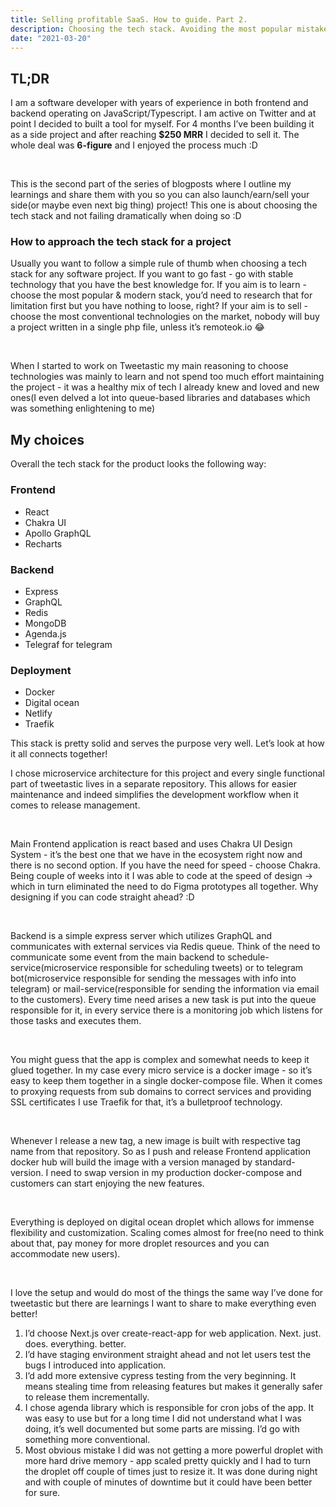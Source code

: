 ```yaml
---
title: Selling profitable SaaS. How to guide. Part 2.
description: Choosing the tech stack. Avoiding the most popular mistakes when building SaaS.
date: "2021-03-20"
---
```


## TL;DR

I am a software developer with years of experience in both frontend and backend operating on JavaScript/Typescript. I am active on Twitter and at point I decided to built a tool for myself. For 4 months I’ve been building it as a side project and after reaching **$250 MRR** I decided to sell it. The whole deal was **6-figure** and I enjoyed the process much :D

<br />

This is the second part of the series of blogposts where I outline my learnings and share them with you so you can also launch/earn/sell your side(or maybe even next big thing) project! This one is about choosing the tech stack and not failing dramatically when doing so :D

### How to approach the tech stack for a project

Usually you want to follow a simple rule of thumb when choosing a tech stack for any software project. If you want to go fast - go with stable technology that you have the best knowledge for. If you aim is to learn - choose the most popular & modern stack, you’d need to research that for limitation first but you have nothing to loose, right? If your aim is to sell - choose the most conventional technologies on the market, nobody will buy a project written in a single php file, unless it’s remoteok.io 😂

<br />

When I started to work on Tweetastic my main reasoning to choose technologies was mainly to learn and not spend too much effort maintaining the project - it was a healthy mix of tech I already knew and loved and new ones(I even delved a lot into queue-based libraries and databases which was something enlightening to me)

## My choices

Overall the tech stack for the product looks the following way:

### Frontend

- React
- Chakra UI
- Apollo GraphQL
- Recharts

### Backend

- Express
- GraphQL
- Redis
- MongoDB
- Agenda.js
- Telegraf for telegram

### Deployment

- Docker
- Digital ocean
- Netlify
- Traefik

This stack is pretty solid and serves the purpose very well. Let’s look at how it all connects together!

I chose microservice architecture for this project and every single functional part of tweetastic lives in a separate repository. This allows for easier maintenance and indeed simplifies the development workflow when it comes to release management.

<br />

Main Frontend application is react based and uses Chakra UI Design System - it’s the best one that we have in the ecosystem right now and there is no second option. If you have the need for speed - choose Chakra. Being couple of weeks into it I was able to code at the speed of design -> which in turn eliminated the need to do Figma prototypes all together. Why designing if you can code straight ahead? :D

<br />

Backend is a simple express server which utilizes GraphQL and communicates with external services via Redis queue. Think of the need to communicate some event from the main backend to schedule-service(microservice responsible for scheduling tweets) or to telegram bot(microservice responsible for sending the messages with info into telegram) or mail-service(responsible for sending the information via email to the customers). Every time need arises a new task is put into the queue responsible for it, in every service there is a monitoring job which listens for those tasks and executes them.

<br />

You might guess that the app is complex and somewhat needs to keep it glued together. In my case every micro service is a docker image - so it’s easy to keep them together in a single docker-compose file. When it comes to proxying requests from sub domains to correct services and providing SSL certificates I use Traefik for that, it’s a bulletproof technology.

<br />

Whenever I release a new tag, a new image is built with respective tag name from that repository. So as I push and release Frontend application docker hub will build the image with a version managed by standard-version. I need to swap version in my production docker-compose and customers can start enjoying the new features.

<br />

Everything is deployed on digital ocean droplet which allows for immense flexibility and customization. Scaling comes almost for free(no need to think about that, pay money for more droplet resources and you can accommodate new users).

<br />

I love the setup and would do most of the things the same way I’ve done for tweetastic but there are learnings I want to share to make everything even better!

1. I’d choose Next.js over create-react-app for web application. Next. just. does. everything. better.
2. I’d have staging environment straight ahead and not let users test the bugs I introduced into application.
3. I’d add more extensive cypress testing from the very beginning. It means stealing time from releasing features but makes it generally safer to release them incrementally.
4. I chose agenda library which is responsible for cron jobs of the app. It was easy to use but for a long time I did not understand what I was doing, it’s well documented but some parts are missing. I’d go with something more conventional.
5. Most obvious mistake I did was not getting a more powerful droplet with more hard drive memory - app scaled pretty quickly and I had to turn the droplet off couple of times just to resize it. It was done during night and with couple of minutes of downtime but it could have been better for sure.
